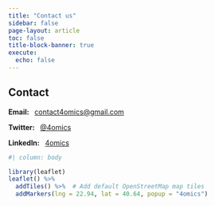 ```yaml
---
title: "Contact us"
sidebar: false
page-layout: article
toc: false
title-block-banner: true
execute:
  echo: false
---
```


## Contact

**Email:**  &ensp;[contact4omics\@gmail.com](mailto:contact4omics@gmail.com)

**Twitter:**  &ensp;[\@4omics](https://twitter.com/4omics)

**LinkedIn:**  &ensp;[4omics](https://www.linkedin.com/company/4omics)

```r
#| column: body

library(leaflet)
leaflet() %>%
  addTiles() %>%  # Add default OpenStreetMap map tiles
  addMarkers(lng = 22.94, lat = 40.64, popup = "4omics")
```

<!-- ## [Terms & Conditions](/ts-and-cs.qmd) -->